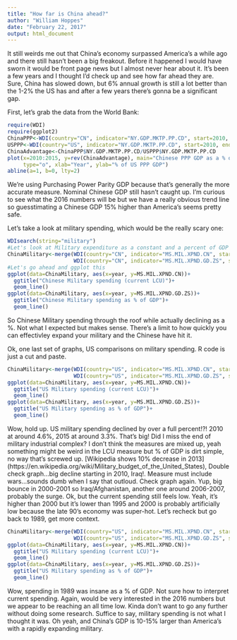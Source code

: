 ---
title: "How far is China ahead?"
author: "William Hoppes"
date: "February 22, 2017"
output: html_document
---

It still weirds me out that China's economy surpassed America's a while ago and there still hasn't been a big freakout. Before it happened I would have sworn it would be front page news but I almost never hear about it. It's been a few years and I thought I'd check up and see how far ahead they are. Sure, China has slowed down, but 6% annual growth is still a lot better than the 1-2% the US has and after a few years there's gonna be a significant gap.

First, let's grab the data from the World Bank:
```{r}
require(WDI)
require(ggplot2)
ChinaPPP<-WDI(country="CN", indicator="NY.GDP.MKTP.PP.CD", start=2010, end=2015)
USPPP<-WDI(country="US", indicator="NY.GDP.MKTP.PP.CD", start=2010, end=2015)
ChinaAdvantage<-ChinaPPP$NY.GDP.MKTP.PP.CD/USPPP$NY.GDP.MKTP.PP.CD
plot(x=2010:2015, y=rev(ChinaAdvantage), main="Chinese PPP GDP as a % of US PPP GDP", 
     type="o", xlab="Year", ylab="% of US PPP GDP")
abline(a=1, b=0, lty=2)
```

We're using Purchasing Power Parity GDP because that's generally the more accurate measure. Nominal Chinese GDP still hasn't caught up. I'm curious to see what the 2016 numbers will be but we have a really obvious trend line so guesstimating a Chinese GDP 15% higher than America's seems pretty safe. 

Let's take a look at military spending, which would be the really scary one:
```{r}
WDIsearch(string="military")
#Let's look at Military expenditure as a constant and a percent of GDP
ChinaMilitary<-merge(WDI(country="CN", indicator="MS.MIL.XPND.CN", start=1995, end=2015),
                     WDI(country="CN", indicator="MS.MIL.XPND.GD.ZS", start=1995, end=2015))
#Let's go ahead and ggplot this
ggplot(data=ChinaMilitary, aes(x=year, y=MS.MIL.XPND.CN))+
  ggtitle("Chinese Military spending (current LCU)")+
  geom_line()
ggplot(data=ChinaMilitary, aes(x=year, y=MS.MIL.XPND.GD.ZS))+
  ggtitle("Chinese Military spending as % of GDP")+
  geom_line()
```

So Chinese Military spending through the roof while actually declining as a %. Not what I expected but makes sense. There's a limit to how quickly you can effectivley expand your military and the Chinese have hit it. 

Ok, one last set of graphs, US comparisons on military spending. R code is just a cut and paste.
```{r, echo=F}
ChinaMilitary<-merge(WDI(country="US", indicator="MS.MIL.XPND.CN", start=1995, end=2015),
                     WDI(country="US", indicator="MS.MIL.XPND.GD.ZS", start=1995, end=2015))
ggplot(data=ChinaMilitary, aes(x=year, y=MS.MIL.XPND.CN))+
  ggtitle("US Military spending (current LCU)")+
  geom_line()
ggplot(data=ChinaMilitary, aes(x=year, y=MS.MIL.XPND.GD.ZS))+
  ggtitle("US Military spending as % of GDP")+
  geom_line()
```  
Wow, hold up. US military spending declined by over a full percent!?! 2010 at around 4.6%, 2015 at around 3.3%. That's big! Did I miss the end of military industrial complex? I don't think the measures are mixed up, yeah something might be weird in the LCU measure but % of GDP is dirt simple, no way that's screwed up. [Wikipedia shows 10% decrease in 2013] (https://en.wikipedia.org/wiki/Military_budget_of_the_United_States), Double check graph...big decline starting in 2010, Iraq!. Measure must include wars...sounds dumb when I say that outloud. Check graph again. Yup, big bounce in 2000-2001 so Iraq/Afghanistan, another one around 2006-2007, probably the surge. Ok, but the current spending still feels low. Yeah, it's higher than 2000 but it's lower than 1995 and 2000 is probably artificially low because the late 90's economy was super-hot. Let's recheck but go back to 1989, get more context.  
```{r, echo=F}
ChinaMilitary<-merge(WDI(country="US", indicator="MS.MIL.XPND.CN", start=1989, end=2015),
                     WDI(country="US", indicator="MS.MIL.XPND.GD.ZS", start=1989, end=2015))
ggplot(data=ChinaMilitary, aes(x=year, y=MS.MIL.XPND.CN))+
  ggtitle("US Military spending (current LCU)")+
  geom_line()
ggplot(data=ChinaMilitary, aes(x=year, y=MS.MIL.XPND.GD.ZS))+
  ggtitle("US Military spending as % of GDP")+
  geom_line()
```
Wow, spending in 1989 was insane as a % of GDP. Not sure how to interpret current spending. Again, would be very interested in the 2016 numbers but we appear to be reaching an all time low. Kinda don't want to go any further without doing some research. Suffice to say, military spending is not what I thought it was. Oh yeah, and China's GDP is 10-15% larger than America's with a rapidly expanding military.